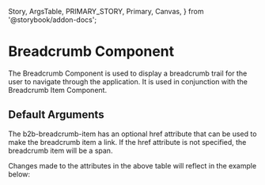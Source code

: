   Story,
  ArgsTable,
  PRIMARY_STORY,
  Primary,
  Canvas,
} from '@storybook/addon-docs';

# Breadcrumb Component

The Breadcrumb Component is used to display a breadcrumb trail for the user to navigate through the application. It is used in conjunction with the Breadcrumb Item Component.

## Default Arguments

<Canvas columns={3} withSource="open" withToolbar={false}>
  <Story id="components-interaction-breadcrumb--story-010-default" />
</Canvas>

The b2b-breadcrumb-item has an optional href attribute that can be used to make the breadcrumb item a link. If the href attribute is not specified, the breadcrumb item will be a span.

<ArgsTable story={PRIMARY_STORY} />
Changes made to the attributes in the above table will reflect in the example below:
<Primary />
